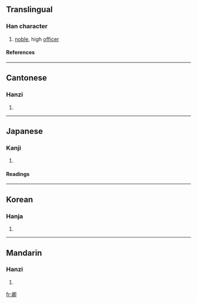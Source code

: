 ==Translingual==
===Han character===
{{Han char|rad=卩|as=09|sn=11|four=7772<sub>0</sub>|canj=竹竹日戈中 (HHAIL)}}
# [[noble]], high [[officer]]
====References====
{{Han ref|kx=0160.080|dkj=02877|dj=0366.100|hdz=10318.030|uh=537F|ud=21375|bh=ADEB|bd=44523}}
----
==Cantonese==
===Hanzi===
{{yue-hanzi|jyut=|y=hing1}}
# {{defn|Cantonese}}
----
==Japanese==
===Kanji===
{{ja-kanji|grade=|rs=卩09}}
# {{defn|Japanese}} 
====Readings====
{{ja-readings|on=[[きょう]] (kyō), [[けい]] (kei)|kun=[[きみ]] (kimi)}}
----
==Korean==
===Hanja===
{{ko-hanja|hangeul=[[경]]|rv=gyeong|mr=kyŏng}}
# {{defn|Korean}}
----
==Mandarin==
===Hanzi===
{{cmn-hanzi|pin=[[qīng]] (qing1)|wg=ch'ing<sup>1</sup>}}
# {{defn|Mandarin}}

[[fr:卿]]